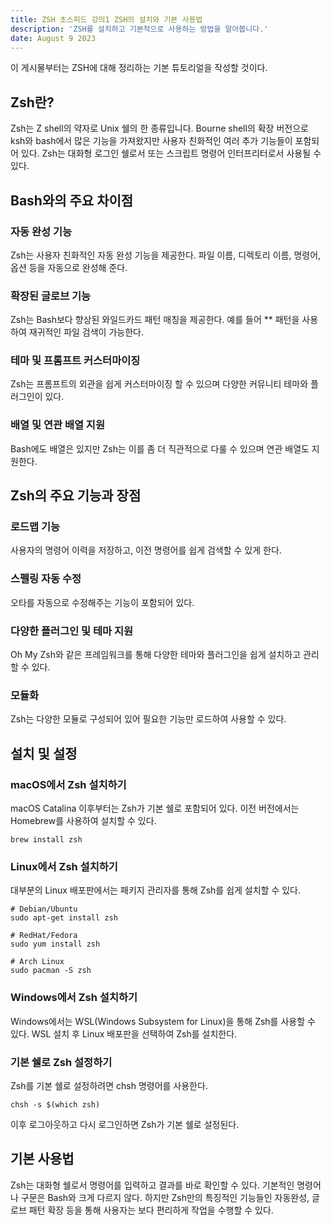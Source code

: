 ```yaml
---
title: ZSH 초스피드 강의1 ZSH의 설치와 기본 사용법
description: 'ZSH를 설치하고 기본적으로 사용하는 방법을 알아봅니다.'
date: August 9 2023
---
```

이 게시물부터는 ZSH에 대해 정리하는 기본 튜토리얼을 작성할 것이다.

## Zsh란?
Zsh는 Z shell의 약자로 Unix 쉘의 한 종류입니다. 
Bourne shell의 확장 버전으로 ksh와 bash에서 많은 기능을 가져왔지만 사용자 친화적인 여러 추가 기능들이 포함되어 있다. 
Zsh는 대화형 로그인 쉘로서 또는 스크립트 명령어 인터프리터로서 사용될 수 있다.

## Bash와의 주요 차이점
### 자동 완성 기능
Zsh는 사용자 친화적인 자동 완성 기능을 제공한다. 파일 이름, 디렉토리 이름, 명령어, 옵션 등을 자동으로 완성해 준다.

### 확장된 글로브 기능
Zsh는 Bash보다 향상된 와일드카드 패턴 매칭을 제공한다. 예를 들어 ** 패턴을 사용하여 재귀적인 파일 검색이 가능한다.

### 테마 및 프롬프트 커스터마이징
Zsh는 프롬프트의 외관을 쉽게 커스터마이징 할 수 있으며 다양한 커뮤니티 테마와 플러그인이 있다.

### 배열 및 연관 배열 지원
Bash에도 배열은 있지만 Zsh는 이를 좀 더 직관적으로 다룰 수 있으며 연관 배열도 지원한다.

## Zsh의 주요 기능과 장점
### 로드맵 기능
사용자의 명령어 이력을 저장하고, 이전 명령어를 쉽게 검색할 수 있게 한다.

### 스펠링 자동 수정
오타를 자동으로 수정해주는 기능이 포함되어 있다.

### 다양한 플러그인 및 테마 지원
Oh My Zsh와 같은 프레임워크를 통해 다양한 테마와 플러그인을 쉽게 설치하고 관리할 수 있다.

### 모듈화
Zsh는 다양한 모듈로 구성되어 있어 필요한 기능만 로드하여 사용할 수 있다.

## 설치 및 설정
### macOS에서 Zsh 설치하기
macOS Catalina 이후부터는 Zsh가 기본 쉘로 포함되어 있다. 
이전 버전에서는 Homebrew를 사용하여 설치할 수 있다.
```
brew install zsh
```
### Linux에서 Zsh 설치하기
대부분의 Linux 배포판에서는 패키지 관리자를 통해 Zsh를 쉽게 설치할 수 있다.
```
# Debian/Ubuntu
sudo apt-get install zsh

# RedHat/Fedora
sudo yum install zsh

# Arch Linux
sudo pacman -S zsh
```
### Windows에서 Zsh 설치하기
Windows에서는 WSL(Windows Subsystem for Linux)을 통해 Zsh를 사용할 수 있다. 
WSL 설치 후 Linux 배포판을 선택하여 Zsh를 설치한다.

### 기본 쉘로 Zsh 설정하기
Zsh를 기본 쉘로 설정하려면 chsh 명령어를 사용한다.
```
chsh -s $(which zsh)
```
이후 로그아웃하고 다시 로그인하면 Zsh가 기본 쉘로 설정된다.

## 기본 사용법
Zsh는 대화형 쉘로서 명령어를 입력하고 결과를 바로 확인할 수 있다. 
기본적인 명령어나 구문은 Bash와 크게 다르지 않다. 
하지만 Zsh만의 특징적인 기능들인 자동완성, 글로브 패턴 확장 등을 통해 사용자는 보다 편리하게 작업을 수행할 수 있다.


